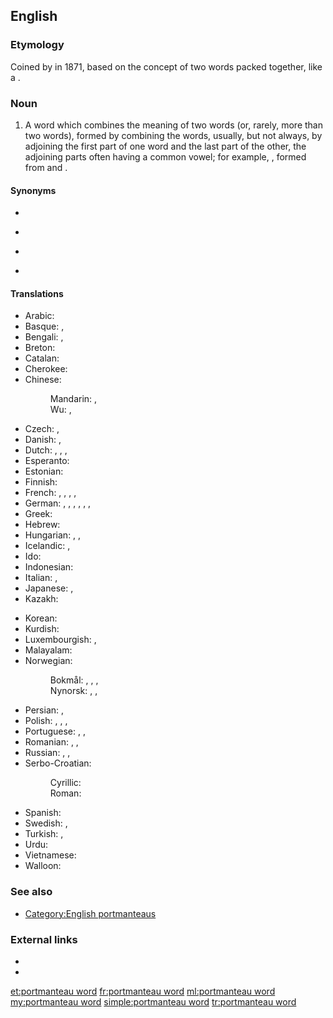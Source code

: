 {{also|portmanteau-word}}

==English==

===Etymology===
Coined by {{w|Lewis Carroll}} in 1871, based on the concept of two words packed together, like a {{l|en|portmanteau}} {{gloss|a travelling case having two halves joined by a hinge}}.
: {{quote-book|year=1871|author=Lewis Carroll|authorlink=Lewis Carroll|passage=Well, “{{l|en|slithy}}” means “lithe and slimy”. “Lithe” is the same as “active”. You see it’s like a '''portmanteau''' – there are two meanings packed up into one word.|chapter=[[s:Through the Looking-Glass, and What Alice Found There/Chapter VI|VI. Humpty Dumpty]]|title=Through the Looking-Glass, and What Alice Found There}}

===Noun===
{{en-noun}}

# {{label|en|linguistics}} A word which combines the meaning of two words (or, rarely, more than two words), formed by combining the words, usually, but not always, by adjoining the first part of one word and the last part of the other, the adjoining parts often having a common vowel; for example, {{m|en|smog}}, formed from {{m|en|smoke}} and {{m|en|fog}}.

====Synonyms====
{{top4}}
* {{l|en|amalgamation}}
{{mid4}}
* {{l|en|blend}}
{{mid4}}
* {{l|en|frankenword}}
{{mid4}}
* {{l|en|portmanteau}}
{{bottom}}

====Translations====
{{trans-top|word which combines the meaning of two words}}
* Arabic: {{t|ar|لَفْظِ مَنْحُوت|m}}
* Basque: {{t|eu|portmanteau}}, {{t|eu|portmanteau hitza}}
* Bengali: {{t|bn|পিন্ডারিশব্দ|sc=Beng}}, {{t|bn|পিন্ডারি|sc=Beng}}
* Breton: {{t|br|ger-malizenn|m}}
* Catalan: {{t|ca|mot creuat|m}}
* Cherokee: {{t|chr|ᎠᏑᏰ⁠ᎲᎯ|sc=Cher}}
* Chinese:
*: Mandarin: {{t|cmn|混成詞|sc=Hani}}, {{t|cmn|混成词|tr=hǔchéng cí|sc=Hani}}
*: Wu: {{t|wuu|混成詞|sc=Hani}}, {{t|wuu|混成词|sc=Hani}}
* Czech: {{t|cs|kontaminace|f}}, {{t|cs|křížení|n}}
* Danish: {{t|da|portmanteau|n}}, {{t|da|portmanteau-ord|n}}
* Dutch: {{t|nl|mengwoord|n}}, {{t|nl|vlechtwoord|n}}, {{t+|nl|kofferwoord|n}}, {{t|nl|porte-manteauwoord|n}}
* Esperanto: {{t|eo|kofrovorto}}
* Estonian: {{t|et|sulandsõna}}
* Finnish: {{t|fi|sulautuma}}
* French: {{t+|fr|mot-valise|m}}, {{t+|fr|mot valise|m}}, {{t+|fr|mot porte-manteau|m}}, {{t|fr|mot portemanteau|m}}, {{t+|fr|mot-portemanteau|m}}
* German: {{t+|de|Kofferwort|n}}, {{t|de|Portmanteau|n}}, {{t|de|Portmanteau-Wort|n}}, {{t+|de|Schachtelwort|n}}, {{t+|de|Kontamination|f}}, {{t+|de|Verschmelzung|f}}, {{t+|de|Wortkreuzung|f}}
* Greek: {{t+|el|σύμμειγμα|n}}
* Hebrew: {{t+|he|הֶלְחֵם בְּסִיסִים|m|tr=hɛlḥēm bəsīsīm}}
* Hungarian: {{t|hu|vegyülékszó}}, {{t|hu|szóösszerántás}}, {{t+|hu|szóösszevonás}}
* Icelandic: {{t|is|samrunaorð|n}}, {{t|is|frakkaorð|n}}
* Ido: {{t|io|vort-ifar}}
* Indonesian: {{t|id|lakuran}}
* Italian: {{t|it|parola macedonia|f}}, {{t+|it|sincrasi|f}}
* Japanese: {{t|ja|混成語|tr=こんせいご, konseigo}}, {{t|ja|かばん語|tr=かばんご, kabango}}
* Kazakh: {{t|kk|біріккен сөздер|sc=Cyrl}}
{{trans-mid}}
* Korean: {{t|ko|혼성어|sc=Kore}}
* Kurdish: {{t|ku|peyva hevedudanî}}
* Luxembourgish: {{t|lb|Portmanteau-Wuert|n}}, {{t|lb|Portemanteau-Wuert|n}}
* Malayalam: {{t|ml|ചേർത്തുള്ള കൃത്രിമവാക്ക്‌|sc=Mlym}}
* Norwegian:
*: Bokmål: {{t|nb|sammentrukket ord|n}}, {{t+|nb|teleskopord|n}}, {{t|nb|portmanteau-ord|n}}, {{t|nb|portemanteau|n}}
*: Nynorsk: {{t|nn|samantrekt ord|n}}, {{t|nn|portmanteau-ord|n}}, {{t|nn|teleskopord|n}}
* Persian: {{t|fa|تکواژ مرکب|tr=takvâž morakkab|sc=fa-Arab}}, {{t|fa|تکواژ چندوجهی|tr=takvâž čandvojey|sc=fa-Arab}}
* Polish: {{t|pl|zbitka słowna|f}}, {{t|pl|zbitka wyrazowa|f}}, {{t|pl|skrzyżowanie wyrazów|n}}, {{t|pl|kontaminacja|f}}
* Portuguese: {{qualifier|Portugal}} {{t|pt|palavra-valise|f}}, {{qualifier|Portugal}} {{t+|pt|amálgama|m|f}}, {{qualifier|Brazil}} {{t|pt|siglonimização|f}}
* Romanian: {{t|ro|cuvânt telescopat|n}}, {{t|ro|cuvânt telescopizat|n}}, {{t|ro|cuvânt-valiză|n}}
* Russian: {{t+|ru|словослия́ние|n|sc=Cyrl}}, {{t+|ru|словостяже́ние|n|sc=Cyrl}}, {{t|ru|сло́во-бума́жник|m|sc=Cyrl}}
* Serbo-Croatian:
*: Cyrillic: {{t|sh|кова̀ница|f|sc=Cyrl}}
*: Roman: {{t+|sh|kovànica|f}}
* Spanish: {{t|es|palabra baúl|f}}
* Swedish: {{t+|sv|teleskopord|n}}, {{t+|sv|kontamination|c}}
* Turkish: {{t+|tr|birleşik kelime}}, {{t+|tr|birleşik sözcük}}
* Urdu: {{t|ur|امیختہ|sc=ur-Arab}}
* Vietnamese: {{t|vi|từ kết hợp}}
* Walloon: {{t|wa|spotchî aplacaedje|n}}
{{trans-bottom}}

===See also===
* [[:Category:English blends|Category:English portmanteaus]]

===External links===
* {{projectlink|wikipedia}}
* {{projectlink|wikipedia|List of portmanteaus}}

[[et:portmanteau word]]
[[fr:portmanteau word]]
[[ml:portmanteau word]]
[[my:portmanteau word]]
[[simple:portmanteau word]]
[[tr:portmanteau word]]